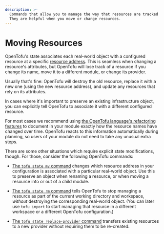 ```yaml
---
description: >-
  Commands that allow you to manage the way that resources are tracked in state.
  They are helpful when you move or change resources.
---
```


# Moving Resources

OpenTofu's state associates each real-world object with a configured resource
at a specific [resource address](resource-addressing.mdx). This
is seamless when changing a resource's attributes, but OpenTofu will lose track
of a resource if you change its name, move it to a different module, or change
its provider.

Usually that's fine: OpenTofu will destroy the old resource, replace it with a
new one (using the new resource address), and update any resources that rely on
its attributes.

In cases where it's important to preserve an existing infrastructure object, you
can explicitly tell OpenTofu to associate it with a different configured
resource.

For most cases we recommend using
[the OpenTofu language's refactoring features](../../language/modules/develop/refactoring.mdx)
to document in your module exactly how the resource names have changed over
time. OpenTofu reacts to this information automatically during planning, so users of your module do not need to take any unusual extra steps.

There are some other situations which require explicit state modifications,
though. For those, consider the following OpenTofu commands:

- [The `tofu state mv` command](../commands/state/mv.mdx) changes
  which resource address in your configuration is associated with a particular
  real-world object. Use this to preserve an object when renaming a resource, or
  when moving a resource into or out of a child module.

- [The `tofu state rm` command](../commands/state/rm.mdx) tells
  OpenTofu to stop managing a resource as part of the current working directory
  and workspace, _without_ destroying the corresponding real-world object. (You
  can later use `tofu import` to start managing that resource in a
  different workspace or a different OpenTofu configuration.)

- [The `tofu state replace-provider` command](../commands/state/replace-provider.mdx)
  transfers existing resources to a new provider without requiring them to be
  re-created.
